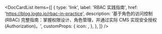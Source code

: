 
<DocCardList
  items={[
    {
      type: 'link',
      label: 'RBAC 实践指南',
      href: 'https://blog.logto.io/rbac-in-practice',
      description:
        '基于角色的访问控制 (RBAC) 完整指南：掌握权限设计、角色管理，并通过实际 CMS 实现安全授权 (Authorization)。',
      customProps: {
        icon: <AuthorizationIcon />,
      },
    },
  ]}
/>
